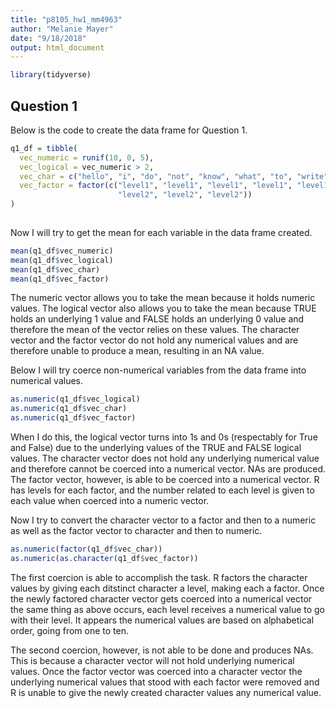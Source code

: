 ```yaml
---
title: "p8105_hw1_mm4963"
author: "Melanie Mayer"
date: "9/18/2018"
output: html_document
---
```


```r
library(tidyverse)
```

## Question 1

Below is the code to create the data frame for Question 1. 

```r
q1_df = tibble(
  vec_numeric = runif(10, 0, 5),
  vec_logical = vec_numeric > 2,
  vec_char = c("hello", "i", "do", "not", "know", "what", "to", "write", "here", "soooo"),
  vec_factor = factor(c("level1", "level1", "level1", "level1", "level1", "level2", "level2",
                        "level2", "level2", "level2"))
)
  

```

Now I will try to get the mean for each variable in the data frame created.

```r

mean(q1_df$vec_numeric)
mean(q1_df$vec_logical)
mean(q1_df$vec_char)
mean(q1_df$vec_factor)

```

The numeric vector allows you to take the mean because it holds numeric values. The logical vector also allows you to take the mean because TRUE holds an underlying 1 value and FALSE holds an underlying 0 value and therefore the mean of the vector relies on these values. The character vector and the factor vector do not hold any numerical values and are therefore unable to produce a mean, resulting in an NA value. 


Below I will try coerce non-numerical variables from the data frame into numerical values.

```r

as.numeric(q1_df$vec_logical)
as.numeric(q1_df$vec_char)
as.numeric(q1_df$vec_factor)

```


When I do this, the logical vector turns into 1s and 0s (respectably for True and False) due to the underlying values of the TRUE and FALSE logical values. The character vector does not hold any underlying numerical value and therefore cannot be coerced into a numerical vector. NAs are produced. The factor vector, however, is able to be coerced into a numerical vector. R has levels for each factor, and the number related to each level is given to each value when coerced into a numeric vector.


Now I try to convert the character vector to a factor and then to a numeric as well as the factor vector to character and then to numeric.

```r
as.numeric(factor(q1_df$vec_char))
as.numeric(as.character(q1_df$vec_factor))
```

The first coercion is able to accomplish the task. R factors the character values by giving each ditstinct character a level, making each a factor. Once the newly factored character vector gets coerced into a numerical vector the same thing as above occurs, each level receives a numerical value to go with their level. It appears the numerical values are based on alphabetical order, going from one to ten.

The second coercion, however, is not able to be done and produces NAs. This is because a character vector will not hold underlying numerical values. Once the factor vector was coerced into a character vector the underlying numerical values that stood with each factor were removed and R is unable to give the newly created character values any numerical value.


